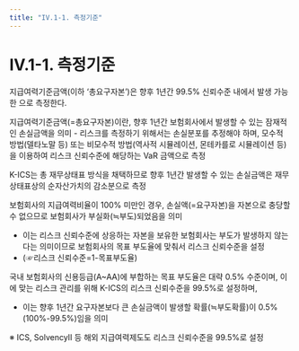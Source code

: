 ```yaml
---
title: "IV.1-1. 측정기준"
---
```

# IV.1-1. 측정기준

지급여력기준금액(이하 ‘총요구자본’)은 향후 1년간 99.5% 신뢰수준 내에서 발생 가능한 <OverlayDemo id="요구자본" />으로 측정한다.

<Accordion multiple activeIndex={[0,1]}>
    <AccordionTab header="지급여력기준금액이란?">
지급여력기준금액(=총요구자본)이란, 향후 1년간 보험회사에서 발생할 수 있는 잠재적인 손실금액을 의미
- 리스크를 측정하기 위해서는 손실분포를 추정해야 하며, 모수적 방법(델타노말 등) 또는 비모수적 방법(역사적 시뮬레이션, 몬테카를로 시뮬레이션 등)을 이용하여 리스크 신뢰수준에 해당하는 VaR 금액으로 측정

K-ICS는 총 재무상태표 방식을 채택하므로 향후 1년간 발생할 수 있는 손실금액은 재무상태표상의 순자산가치의 감소분으로 측정
    </AccordionTab>
    <AccordionTab header="신뢰수준을 99.5%로 설정하는 근거">

보험회사의 지급여력비율이 100% 미만인 경우, 손실액(=요구자본)을 자본으로 충당할 수 없으므로 보험회사가 부실화(≒부도)되었음을 의미
- 이는 리스크 신뢰수준에 상응하는 자본을 보유한 보험회사는 부도가 발생하지 않는다는 의미이므로 보험회사의 목표 부도율에 맞춰서 리스크 신뢰수준을 설정
- (☞리스크 신뢰수준=1-목표부도율)

국내 보험회사의 신용등급(A~AA)에 부합하는 목표 부도율은 대략 0.5% 수준이며, 이에 맞는 리스크 관리를 위해 K-ICS의 리스크 신뢰수준을 99.5%로 설정하며,
- 이는 향후 1년간 요구자본보다 큰 손실금액이 발생할 확률(≒부도확률)이 0.5%(100%-99.5%)임을 의미

※ ICS, SolvencyⅡ 등 해외 지급여력제도도 리스크 신뢰수준을 99.5%로 설정
    </AccordionTab>
</Accordion>

